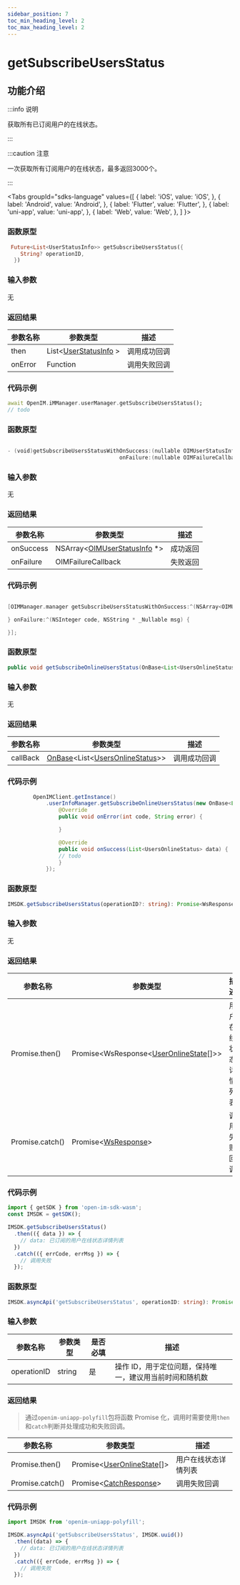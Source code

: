 ```yaml
---
sidebar_position: 7
toc_min_heading_level: 2
toc_max_heading_level: 2
---
```


# getSubscribeUsersStatus

## 功能介绍

:::info 说明

获取所有已订阅用户的在线状态。

:::

:::caution 注意

一次获取所有订阅用户的在线状态，最多返回3000个。

:::

<Tabs
groupId="sdks-language"
values={[
{ label: 'iOS', value: 'iOS', },
{ label: 'Android', value: 'Android', },
{ label: 'Flutter', value: 'Flutter', },
{ label: 'uni-app', value: 'uni-app', },
{ label: 'Web', value: 'Web', },
]
}>

<TabItem value="Flutter">

### 函数原型

```dart showLineNumbers
 Future<List<UserStatusInfo>> getSubscribeUsersStatus({
    String? operationID,
  })
```

### 输入参数

无

### 返回结果

| 参数名称 | 参数类型              | 描述         |
| -------- | --------------------- | ------------ |
| then     | List<[UserStatusInfo](/class/user/userStatusInfo.mdx) > | 调用成功回调 |
| onError  | Function              | 调用失败回调 |

### 代码示例

```dart showLineNumbers
await OpenIM.iMManager.userManager.getSubscribeUsersStatus();
// todo
```

</TabItem>

<TabItem value="iOS">

### 函数原型

```swift showLineNumbers

- (void)getSubscribeUsersStatusWithOnSuccess:(nullable OIMUserStatusInfosCallback)onSuccess
                                   onFailure:(nullable OIMFailureCallback)onFailure;

```

### 输入参数

无

### 返回结果

| 参数名称  | 参数类型                                             | 描述     |
| --------- | ---------------------------------------------------- | -------- |
| onSuccess | NSArray<[OIMUserStatusInfo](/class/user/userStatusInfo.mdx) *>      | 成功返回 |
| onFailure | OIMFailureCallback | 失败返回 |

### 代码示例

```swift showLineNumbers

[OIMManager.manager getSubscribeUsersStatusWithOnSuccess:^(NSArray<OIMUserStatusInfo *> * _Nullable statusInfos) {

} onFailure:^(NSInteger code, NSString * _Nullable msg) {

}];

```

</TabItem>

<TabItem value="Android">

### 函数原型

```java showLineNumbers
public void getSubscribeOnlineUsersStatus(OnBase<List<UsersOnlineStatus>> callBack)
```

### 输入参数

无

### 返回结果

| 参数名称 | 参数类型                                                                                                    | 描述         |
| -------- | ----------------------------------------------------------------------------------------------------------- | ------------ |
| callBack | [OnBase](/callback/onBase.mdx)<List<[UsersOnlineStatus](/class/user/userStatusInfo.mdx)>> | 调用成功回调 |

### 代码示例

```java showLineNumbers
        OpenIMClient.getInstance()
            .userInfoManager.getSubscribeOnlineUsersStatus(new OnBase<List<UsersOnlineStatus>>() {
                @Override
                public void onError(int code, String error) {

                }

                @Override
                public void onSuccess(List<UsersOnlineStatus> data) {
                // todo
                }
            });

```

</TabItem>

<TabItem value="Web">

### 函数原型

```ts showLineNumbers
IMSDK.getSubscribeUsersStatus(operationID?: string): Promise<WsResponse<UserOnlineState[]>>
```

### 输入参数

无

### 返回结果

| 参数名称        | 参数类型                                                                           | 描述                 |
| --------------- | ---------------------------------------------------------------------------------- | -------------------- |
| Promise.then()  | Promise<WsResponse<[UserOnlineState](/class/user/userStatusInfo.mdx)[]>\> | 用户在线状态详情列表 |
| Promise.catch() | Promise<[WsResponse](/class/response.mdx)\>                               | 调用失败回调         |

### 代码示例

```js showLineNumbers
import { getSDK } from 'open-im-sdk-wasm';
const IMSDK = getSDK();

IMSDK.getSubscribeUsersStatus()
  .then(({ data }) => {
    // data: 已订阅的用户在线状态详情列表
  })
  .catch(({ errCode, errMsg }) => {
    // 调用失败
  });
```

</TabItem>

<TabItem value="uni-app">

### 函数原型

```ts showLineNumbers
IMSDK.asyncApi('getSubscribeUsersStatus', operationID: string): Promise<UserOnlineState[]>
```

### 输入参数

| 参数名称    | 参数类型 | 是否必填 | 描述                                                    |
| ----------- | -------- | -------- | ------------------------------------------------------- |
| operationID | string   | 是       | 操作 ID，用于定位问题，保持唯一，建议用当前时间和随机数 |

### 返回结果

> 通过`openim-uniapp-polyfill`包将函数 Promise 化，调用时需要使用`then`和`catch`判断并处理成功和失败回调。

| 参数名称        | 参数类型                                                               | 描述                 |
| --------------- | ---------------------------------------------------------------------- | -------------------- |
| Promise.then()  | Promise<[UserOnlineState](/class/user/userStatusInfo.mdx)[]\> | 用户在线状态详情列表 |
| Promise.catch() | Promise<[CatchResponse](/class/response.mdx)\>                | 调用失败回调         |

### 代码示例

```js showLineNumbers
import IMSDK from 'openim-uniapp-polyfill';

IMSDK.asyncApi('getSubscribeUsersStatus', IMSDK.uuid())
  .then((data) => {
    // data: 已订阅的用户在线状态详情列表
  })
  .catch(({ errCode, errMsg }) => {
    // 调用失败
  });
```

</TabItem>

</Tabs>
